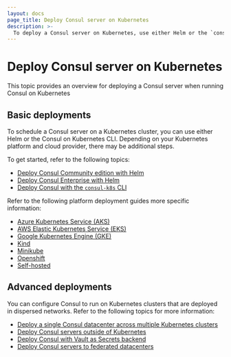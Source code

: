 ```yaml
---
layout: docs
page_title: Deploy Consul server on Kubernetes
description: >-
  To deploy a Consul server on Kubernetes, use either Helm or the `consul-k8s` CLI to schedule the server. Learn about additional steps for deploying a Consul server to different Kubernetes platforms.
---
```


# Deploy Consul server on Kubernetes

This topic provides an overview for deploying a Consul server when running Consul on Kubernetes

## Basic deployments

To schedule a Consul server on a Kubernetes cluster, you can use either Helm or the Consul on Kubernetes CLI. Depending on your Kubernetes platform and cloud provider, there may be additional steps.

To get started, refer to the following topics:

- [Deploy Consul Community edition with Helm](/consul/docs/deploy/server/k8s/helm)
- [Deploy Consul Enterprise with Helm](/consul/docs/deploy/server/k8s/enterprise)
- [Deploy Consul with the `consul-k8s` CLI](/consul/docs/deploy/server/k8s/consul-k8s)

Refer to the following platform deployment guides more specific information:

- [Azure Kubernetes Service (AKS)](/consul/docs/deploy/server/k8s/platform/aks)
- [AWS Elastic Kubernetes Service (EKS)](/consul/docs/deploy/server/k8s/platform/eks)
- [Google Kubernetes Engine (GKE)](/consul/docs/deploy/server/k8s/platform/gke)
- [Kind](/consul/docs/deploy/server/k8s/platform/kind)
- [Minikube](/consul/docs/deploy/server/k8s/platform/minikube)
- [Openshift](/consul/docs/deploy/server/k8s/platform/openshift)
- [Self-hosted](/consul/docs/deploy/server/k8s/platform/self-hosted)

## Advanced deployments

You can configure Consul to run on Kubernetes clusters that are deployed in dispersed networks. Refer to the following topics for more information:

- [Deploy a single Consul datacenter across multiple Kubernetes clusters](/consul/docs/deploy/server/k8s/examples/multiple-clusters)
- [Deploy Consul servers outside of Kubernetes](/consul/docs/deploy/server/k8s/examples/servers-outside)
- [Deploy Consul with Vault as Secrets backend](/consul/docs/deploy/server/k8s/examples/vault)
- [Deploy Consul servers to federated datacenters](/consul/docs/deploy/server/k8s/examples/federation)